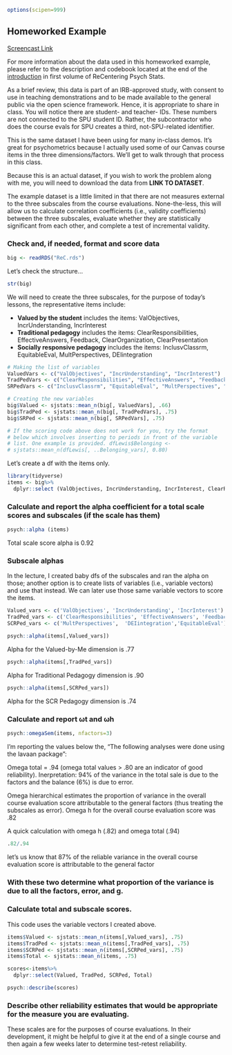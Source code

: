 ```r
options(scipen=999)
```

## Homeworked Example
[Screencast Link](link)

For more information about the data used in this homeworked example, please refer to the description and codebook located at the end of the [introduction](ReCintro) in first volume of ReCentering Psych Stats.

As a brief review, this data is part of an IRB-approved study, with consent to use in teaching demonstrations and to be made available to the general public via the open science framework. Hence, it is appropriate to share in class.  You will notice there are student- and teacher- IDs. These numbers are not connected to the SPU student ID. Rather, the subcontractor who does the course evals for SPU creates a third, not-SPU-related identifier.

This is the same dataset I have been using for many in-class demos. It's great for psychometrics because I actually used some of our Canvas course items in the three dimensions/factors. We'll get to walk through that process in this class.

Because this is an actual dataset, if you wish to work the problem along with me, you will need to download the data from **LINK TO DATASET**.

The example dataset is a little limited in that there are not measures external to the three subscales from the course evaluations. None-the-less, this will allow us to calculate correlation coefficients (i.e., validity coefficients) between the three subscales, evaluate whether they are statistically significant from each other, and complete a test of incremental validity.

### Check and, if needed, format and score data 	

```r
big <- readRDS("ReC.rds")
```

Let's check the structure...

```r
str(big)
```
We will need to create the three subscales, for the purpose of today's lessons, the representative items include:

* **Valued by the student** includes the items: ValObjectives, IncrUnderstanding, IncrInterest
* **Traditional pedagogy** includes the items: ClearResponsibilities, EffectiveAnswers, Feedback, ClearOrganization, ClearPresentation
* **Socially responsive pedagogy** includes the items: InclusvClassrm, EquitableEval, MultPerspectives, DEIintegration

```r
# Making the list of variables
ValuedVars <- c("ValObjectives", "IncrUnderstanding", "IncrInterest")
TradPedVars <- c("ClearResponsibilities", "EffectiveAnswers", "Feedback", "ClearOrganization", "ClearPresentation")
SRPedVars <- c("InclusvClassrm", "EquitableEval", "MultPerspectives", "DEIintegration")

# Creating the new variables
big$Valued <- sjstats::mean_n(big[, ValuedVars], .66)
big$TradPed <- sjstats::mean_n(big[, TradPedVars], .75)
big$SRPed <- sjstats::mean_n(big[, SRPedVars], .75)

# If the scoring code above does not work for you, try the format
# below which involves inserting to periods in front of the variable
# list. One example is provided. dfLewis$Belonging <-
# sjstats::mean_n(dfLewis[, ..Belonging_vars], 0.80)
```

Let's create a df with the items only.

```r
library(tidyverse)
items <- big%>%
  dplyr::select (ValObjectives, IncrUnderstanding, IncrInterest, ClearResponsibilities, EffectiveAnswers, Feedback, ClearOrganization, ClearPresentation, MultPerspectives, InclusvClassrm, DEIintegration,EquitableEval)
```

### Calculate and report the alpha coefficient for a total scale scores and subscales (if the scale has them) 

```r
psych::alpha (items)
```

Total scale score alpha is 0.92

### Subscale alphas

In the lecture, I created baby dfs of the subscales and ran the alpha on those; another option is to create lists of variables (i.e., variable vectors) and use that instead. We can later use those same variable vectors to score the items.


```r
Valued_vars <- c('ValObjectives', 'IncrUnderstanding', 'IncrInterest')
TradPed_vars <- c('ClearResponsibilities', 'EffectiveAnswers', 'Feedback', 'ClearOrganization', 'ClearPresentation')
SCRPed_vars <- c('MultPerspectives',  'DEIintegration','EquitableEval')
```

```r
psych::alpha(items[,Valued_vars])
```

Alpha for the Valued-by-Me dimension is .77

```r
psych::alpha(items[,TradPed_vars])
```

Alpha for Traditional Pedagogy dimension is .90


```r
psych::alpha(items[,SCRPed_vars])
```
Alpha for the SCR Pedagogy dimension is .74

### Calculate and report ωt and ωh 

```r
psych::omegaSem(items, nfactors=3)
```

I'm reporting the values below the, "The following analyses were done using the lavaan package":

Omega total = .94 (omega total values > .80 are an indicator of good reliability). Inerpretation:  94% of the variance in the total sale is due to the factors and the balance (6%) is due to error.

Omega hierarchical estimates the proportion of variance in the overall course evaluation score attributable to the general factors (thus treating the subscales as error).  Omega h for the overall course evaluation score was .82

A quick calculation with omega h (.82) and omega total (.94)

```r
.82/.94
```
let's us know that 87% of the reliable variance in the overall course evaluation score is attributable to the general factor

### With these two determine what proportion of the variance is due to all the factors, error, and g. 	

### Calculate total and subscale scores. 	

This code uses the variable vectors I created above.

```r
items$Valued <- sjstats::mean_n(items[,Valued_vars], .75)
items$TradPed <- sjstats::mean_n(items[,TradPed_vars], .75)
items$SCRPed <- sjstats::mean_n(items[,SCRPed_vars], .75)
items$Total <- sjstats::mean_n(items, .75)
```

```r
scores<-items%>%
  dplyr::select(Valued, TradPed, SCRPed, Total)

psych::describe(scores)
```


### Describe other reliability estimates that would be appropriate for the measure you are evaluating. 

These scales are for the purposes of course evaluations. In their development, it might be helpful to give it at the end of a single course and then again a few weeks later to determine test-retest reliability.



    

